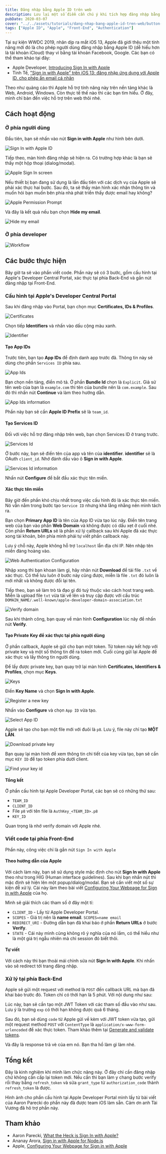 ```yaml
---
title: Đăng nhập bằng Apple ID trên web
description: Lưu lại một số điểm cần chú ý khi tích hợp đăng nhập bằng Apple ID trên web.
pubDate: 2020-03-07
cover: "../../assets/tutorials/dang-nhap-bang-apple-id-tren-web/button-sign-in-with-apple.png"
tags: ["Apple ID", "Apple", "Front-End", "Authentication"]
---
```


Tại sự kiện WWDC 2019, nhân dịp ra mắt iOS 13, Apple đã giới thệu một tính năng mới đó là cho phép người dùng đăng nhập bằng Apple ID (dễ hiểu hơn là tài khoản iCloud) thay vì bằng tài khoản Facebook, Google. Các bạn có thể tham khảo tại đây:

- Apple Developer, [Introducing Sign In with Apple](https://developer.apple.com/videos/play/wwdc2019/706/)
- Tinh Tế, ["Sign in with Apple" trên iOS 13: đăng nhập ứng dụng với Apple ID, cho phép ẩn email cá nhân](https://tinhte.vn/thread/sign-in-with-apple-tren-ios-13-dang-nhap-ung-dung-voi-apple-id-cho-phep-an-email-ca-nhan.2969700/)

Theo như quảng cáo thì Apple hỗ trợ tính năng này trên nền tảng khác là Web, Android, Windows. Còn thực tế thế nào thì các bạn tìm hiểu. Ở đây, mình chỉ bàn đến việc hỗ trợ trên web thôi nhé.

## Cách hoạt động

### Ở phía người dùng

Đầu tiên, bạn sẽ nhấn vào nút **Sign in with Apple** như hình bên dưới.

![Sign In with Apple ID](../../assets/tutorials/dang-nhap-bang-apple-id-tren-web/button-sign-in-with-apple.png)

Tiếp theo, màn hình đăng nhập sẽ hiện ra. Có trường hợp khác là bạn sẽ thấy một hộp thoại (dialog/modal).

![Apple Sign In screen](../../assets/tutorials/dang-nhap-bang-apple-id-tren-web/apple-sign-in-screen.png)

Nếu thiết bị bạn đang sử dụng là lần đầu tiên với các dịch vụ của Apple sẽ phải xác thực hai bước. Sau đó, ta sẽ thấy màn hình xác nhận thông tin và muốn hỏi bạn muốn bên phía nhà phát triển thấy được email hay không?

![Apple Permission Prompt](../../assets/tutorials/dang-nhap-bang-apple-id-tren-web/apple-permission-prompt.png)

Và đây là kết quả nếu bạn chọn **Hide my email**.

![Hide my email](../../assets/tutorials/dang-nhap-bang-apple-id-tren-web/hide-my-email.png)

### Ở phía developer

![Workflow](../../assets/tutorials/dang-nhap-bang-apple-id-tren-web/workflow.png)

## Các bước thực hiện

Bây giờ ta sẽ vào phần viết code. Phần này sẽ có 3 bước, gồm cấu hình tại Apple's Developer Central Portal, xác thực tại phía Back-End và gắn nút đăng nhập tại Front-End.

### Cấu hình tại Apple's Developer Central Portal

Sau khi đăng nhập vào Portal, bạn chọn mục **Certificates, IDs & Profiles**.

![Certificates](../../assets/tutorials/dang-nhap-bang-apple-id-tren-web/certificates.png)

Chọn tiếp **Identifiers** và nhấn vào dấu cộng màu xanh.

![Identifier](../../assets/tutorials/dang-nhap-bang-apple-id-tren-web/create-identifier.png)

#### Tạo App IDs

Trước tiên, bạn tạo **App IDs** để định danh app trước đã. Thông tin này sẽ dùng cho phần `Services ID` phía sau.

![App Ids](../../assets/tutorials/dang-nhap-bang-apple-id-tren-web/app-ids.png)

Bạn chọn nền tảng, điền mô tả. Ở phần **Bundle Id** chọn là `Explicit`. Giả sử tên web của bạn là `example.com` thì tên của bundle nên là `com.example`. Sau đó thì nhấn nút **Continue** và làm theo hướng dẫn.

![App Ids information](../../assets/tutorials/dang-nhap-bang-apple-id-tren-web/app-id-information.png)

Phần này bạn sẽ cần **Apple ID Prefix** sẽ là `team_id`.

#### Tạo Services ID

Đối với việc hỗ trợ đăng nhập trên web, bạn chọn Services ID ở trang trước.

![Services Id](../../assets/tutorials/dang-nhap-bang-apple-id-tren-web/create-services-id.png)

Ở bước này, bạn sẽ điền tên của app và tên của **identifier**. **identifier** sẽ là OAuth `client_id`. Nhớ đánh dấu vào ô **Sign in with Apple**.

![Services Id information](../../assets/tutorials/dang-nhap-bang-apple-id-tren-web/services-id-information.png)

Nhấn nút **Configure** để bắt đầu xác thực tên miền.

#### Xác thực tên miền

Bây giờ đến phần khó chịu nhất trong việc cấu hình đó là xác thực tên miền. Nó vẫn nằm trong bước tạo `Service ID` nhưng khá lằng nhằng nên mình tách ra.

Bạn chọn **Primary App ID** là tên của App ID vừa tạo lúc nãy. Điền tên trang web của bạn vào phần **Web Domain** và không được có dấu xẹt ở cuối nhé. Còn phần **Return URLs** sẽ là phần xử lý callback sau khi Apple đã xác thực xong tài khoản, bên phía mình phải tự viết phần callback này.

Lưu ý chỗ này, Apple không hỗ trợ `localhost` lẫn địa chỉ IP. Nên nhập tên miền đàng hoàng vào.

![Web Authentication Configuration](../../assets/tutorials/dang-nhap-bang-apple-id-tren-web/web-authentication-configuration.png)

Nhập xong thì bạn khoan làm gì, hãy nhân nút **Download** để tải file `.txt` về xác thực. Có thể lưu luôn ở bước này cũng được, miễn là file `.txt` đó luôn là mới nhất và không được đổi lại tên.

Tiếp theo, bạn sẽ làm trò tà đạo gì đó tuỳ thuộc vào cách host trang web. Miễn là upload file `txt` vừa tải về lên và truy cập được với cấu trúc `DOMAIN_NAME/.well-known/apple-developer-domain-association.txt`

![Verify domain](../../assets/tutorials/dang-nhap-bang-apple-id-tren-web/verify-domain.png)

Sau khi thành công, bạn quay về màn hình **Configuration** lúc nãy để nhấn nút **Verify**.

#### Tạo Private Key để xác thực tại phía người dùng

Ở phần callback, Apple sẽ gửi cho bạn một token. Từ token này kết hợp với private key và một số thông tin để ra token mới. Cuối cùng gửi lại Apple để xác thực và lấy thông tin người dùng.

Để lấy được private key, bạn quay trở lại màn hình **Certificates, Identifiers & Profiles**, chọn mục **Keys**.

![Keys](../../assets/tutorials/dang-nhap-bang-apple-id-tren-web/keys.png)

Điền **Key Name** và chọn **Sign In with Apple**.

![Register a new key](../../assets/tutorials/dang-nhap-bang-apple-id-tren-web/register-a-new-key.png)

Nhấn vào **Configure** và chọn `App ID` vừa tạo.

![Select App ID](../../assets/tutorials/dang-nhap-bang-apple-id-tren-web/select-app-id.png)

Apple sẽ tạo cho bạn một file mới với đuôi là `p8`. Lưu ý, file này chỉ tạo **MỘT LẦN**.

![Download private key](../../assets/tutorials/dang-nhap-bang-apple-id-tren-web/download-your-key.png)

Bạn quay lại màn hình để xem thông tin chi tiết của key vừa tạo, bạn sẽ cần mục `KEY ID` để tạo token phía dưới client.

![Find your key id](../../assets/tutorials/dang-nhap-bang-apple-id-tren-web/find-your-key-id.png)

#### Tổng kết

Ở phần cấu hình tại Apple Developer Portal, các bạn sẽ có những thứ sau:

- `TEAM_ID`
- `CLIENT_ID`
- File `p8` với tên file là `AuthKey_<TEAM_ID>.p8`
- `KEY_ID`

Quan trọng là nhớ verify domain với Apple nhé.

### Viết code tại phía Front-End

Phần này, công việc chỉ là gắn nút `Sign In with Apple`

#### Theo hướng dẫn của Apple

Với cách làm này, bạn sẽ sử dụng style mặc định cho nút **Sign In with Apple** theo như trong HIG (Human interface guidelines). Sau khi bạn nhấn nút thì mặc định sẽ hiện lên một popup/dialog/modal. Bạn sẽ cần viết một số sự kiện đễ xử lý. Cái này làm theo bài viết [Configuring Your Webpage for Sign in with Apple](https://developer.apple.com/documentation/signinwithapplejs/configuring_your_webpage_for_sign_in_with_apple) của họ.

Mình sẽ giải thích các tham số ở đây một tí:

- `CLIENT_ID` - Lấy từ Apple Developer Portal.
- `SCOPES` - Giá trị nên là **name email**. `SCOPES=name email`
- `REDIRECT_URI` - Đường dẫn bạn đã khai báo ở phần **Return URLs** ở bước **Verify**.
- `STATE` - Cái này mình cũng không rõ ý nghĩa của nó lắm, có thể hiểu như là một giá trị ngẫu nhiên mà chỉ session đó biết thôi.

#### Tự viết

Với cách này thì bạn thoải mái chỉnh sửa nút **Sign In with Apple**. Khi nhấn vào sẽ redirect tới trang đăng nhập.

### Xử lý tại phía Back-End

Apple sẽ gửi một request với method là `POST` đến callback URL mà bạn đã khai báo trước đó. Token chỉ có thời hạn là 5 phút. Với nội dung như sau:

Lúc này, bạn sẽ cần tạo một JWT Token với các tham số đầu vào như sau. Lưu ý là trường `exp` có thời hạn không được quá 6 tháng.

Sau đó, bạn sẽ dùng `code` từ Apple gửi về kèm với JWT token vừa tạo, gửi một request method `POST` với `ContentType` là `application/x-www-form-urlencoded` để xác thực token. Tham khảo thêm tại [Generate and validate tokens](https://developer.apple.com/documentation/signinwithapplerestapi/generate_and_validate_tokens).

Và đây là response trả vè của em nó. Bạn tha hồ làm gì làm nhé.

## Tổng kết

Đây là kinh nghiệm khi mình làm chức năng này. Ở đây chỉ cần đăng nhập chứ không cần cấp lại token mới. Nếu cần thì bạn làm y chang bước verify rồi thay bằng `refresh_token` và sửa `grant_type` từ `authorization_code` thành `refresh_token` là được.

Hình ảnh cho phần cấu hình tại Apple Developer Portal mình lấy từ bài viết của Aaron Parecki do phần này đã được team iOS làm sẵn. Cảm ơn anh Tài Vương đã hõ trợ phần này.

## Tham khảo

- Aaron Parecki, [What the Heck is Sign In with Apple?](https://developer.okta.com/blog/2019/06/04/what-the-heck-is-sign-in-with-apple)
- Ananay Arora, [Sign in with Apple for Node.js](https://github.com/ananay/apple-auth)
- Apple, [Configuring Your Webpage for Sign in with Apple](https://developer.apple.com/documentation/signinwithapplejs/configuring_your_webpage_for_sign_in_with_apple)
